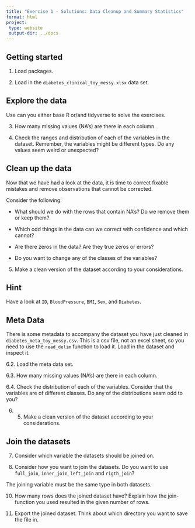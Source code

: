 ```yaml
---
title: "Exercise 1 - Solutions: Data Cleanup and Summary Statistics"
format: html
project:
 type: website
 output-dir: ../docs
---
```


## Getting started

1.  Load packages.

2.  Load in the `diabetes_clinical_toy_messy.xlsx` data set.

## Explore the data

Use can you either base R or/and tidyverse to solve the exercises. 

3.  How many missing values (NA's) are there in each column. 

4.  Check the ranges and distribution of each of the variables in the dataset. Remember, the variables might be different types. Do any values seem weird or unexpected?

## Clean up the data

Now that we have had a look at the data, it is time to correct fixable mistakes and remove observations that cannot be corrected.

Consider the following:

-   What should we do with the rows that contain NA's? Do we remove them or keep them?

-   Which odd things in the data can we correct with confidence and which cannot?

-   Are there zeros in the data? Are they true zeros or errors?

-   Do you want to change any of the classes of the variables?

5.  Make a clean version of the dataset according to your considerations.

::: {.callout-tip collapse="true"}
## Hint
Have a look at `ID`, `BloodPressure`, `BMI`, `Sex`, and `Diabetes`. 
:::

## Meta Data

There is some metadata to accompany the dataset you have just cleaned in `diabetes_meta_toy_messy.csv`. This is a csv file, not an excel sheet, so you need to use the `read_delim` function to load it. Load in the dataset and inspect it. 

6.2. Load the meta data set.

6.3. How many missing values (NA's) are there in each column. 

6.4. Check the distribution of each of the variables. Consider that the variables are of different classes. Do any of the distributions seam odd to you?

6. 5. Make a clean version of the dataset according to your considerations.

## Join the datasets

7. Consider which variable the datasets should be joined on.

8. Consider how you want to join the datasets. Do you want to use `full_join`, `inner_join`, `left_join` and `rigth_join`?

The joining variable must be the same type in both datasets.

10. How many rows does the joined dataset have? Explain how the join-function you used resulted in the given number of rows. 

11. Export the joined dataset. Think about which directory you want to save the file in. 


